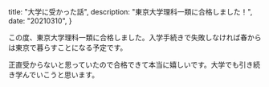   title: "大学に受かった話",
  description: "東京大学理科一類に合格しました！",
  date: "20210310",
}


この度、東京大学理科一類に合格しました。入学手続きで失敗しなければ春からは東京で暮らすことになる予定です。

正直受からないと思っていたので合格できて本当に嬉しいです。大学でも引き続き学んでいこうと思います。

